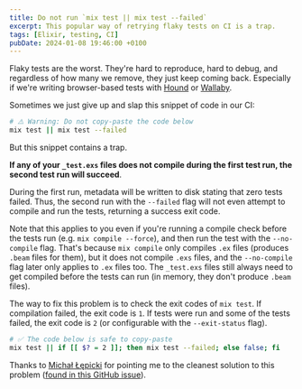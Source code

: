 ```yaml
---
title: Do not run `mix test || mix test --failed`
excerpt: This popular way of retrying flaky tests on CI is a trap.
tags: [Elixir, testing, CI]
pubDate: 2024-01-08 19:46:00 +0100
---
```


Flaky tests are the worst. They're hard to reproduce, hard to debug, and regardless of how many we remove,  they just keep coming back. Especially if we're writing browser-based tests with [Hound](https://hexdocs.pm/hound) or [Wallaby](https://hexdocs.pm/wallaby).

Sometimes we just give up and slap this snippet of code in our CI:

```bash
# ⚠️ Warning: Do not copy-paste the code below
mix test || mix test --failed
```

But this snippet contains a trap.

**If any of your `_test.exs` files does not compile during the first test run, the second test run will succeed**.

During the first run, metadata will be written to disk stating that zero tests failed. Thus, the second run with the `--failed` flag will not even attempt to compile and run the tests, returning a success exit code.

Note that this applies to you even if you're running a compile check before the tests run (e.g. `mix compile --force`), and then run the test with the `--no-compile` flag. That's because `mix compile` only compiles `.ex` files (produces `.beam` files for them), but it does not compile `.exs` files, and the `--no-compile` flag later only applies to `.ex` files too. The `_test.exs` files still always need to get compiled before the tests can run (in memory, they don't produce `.beam` files).

The way to fix this problem is to check the exit codes of `mix test`. If compilation failed, the exit code is `1`. If tests were run and some of the tests failed, the exit code is `2` (or configurable with the `--exit-status` flag).

```bash
# ✅ The code below is safe to copy-paste
mix test || if [[ $? = 2 ]]; then mix test --failed; else false; fi
```

Thanks to [Michał Łępicki](https://github.com/michallepicki) for pointing me to the cleanest solution to this problem ([found in this GitHub issue](https://github.com/elixir-lang/elixir/issues/11484)).
